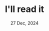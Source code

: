 ---
title: "I'll read it"
date: "27 Dec, 2024"
isDisplayDate: true
targetType: "_blank"
externalUrl: "https://manuelmoreale.com/i-ll-read-it"
description: "I don't care about the topic. Start a blog, write something, send it to me, and I'll read it. And you'll have your first reader."
extraGap: "pb-4"
---